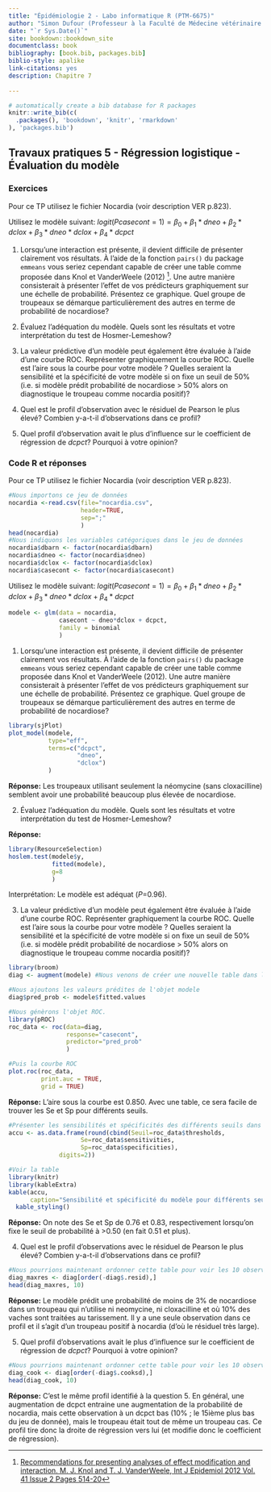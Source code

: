 ```yaml
---
title: "Épidémiologie 2 - Labo informatique R (PTM-6675)"
author: "Simon Dufour (Professeur à la Faculté de Médecine vétérinaire de l'Université de Montréal)"
date: "`r Sys.Date()`"
site: bookdown::bookdown_site
documentclass: book
bibliography: [book.bib, packages.bib]
biblio-style: apalike
link-citations: yes
description: Chapitre 7
 
---
```



```r
# automatically create a bib database for R packages
knitr::write_bib(c(
  .packages(), 'bookdown', 'knitr', 'rmarkdown'
), 'packages.bib')
```


## Travaux pratiques 5 - Régression logistique - Évaluation du modèle

### Exercices
Pour ce TP utilisez le fichier Nocardia (voir description VER p.823).   
  
Utilisez le modèle suivant: $logit(Pcasecont=1) = β_0 + β_1*dneo + β_2*dclox + β_3*dneo*dclox + β_4*dcpct$
  
1. Lorsqu’une interaction est présente, il devient difficile de présenter clairement vos résultats. À l’aide de la fonction `pairs()` du package `emmeans` vous seriez cependant capable de créer une table comme proposée dans Knol et VanderWeele (2012) [^5]. Une autre manière consisterait à présenter l’effet de vos prédicteurs graphiquement sur une échelle de probabilité. Présentez ce graphique. Quel groupe de troupeaux se démarque particulièrement des autres en terme de probabilité de nocardiose?
  
[^5]: [Recommendations for presenting analyses of effect modification and interaction. M. J. Knol and T. J. VanderWeele, Int J Epidemiol 2012 Vol. 41 Issue 2 Pages 514-20](https://pubmed.ncbi.nlm.nih.gov/22253321/)    
  
2. Évaluez l’adéquation du modèle. Quels sont les résultats et votre interprétation du test de Hosmer-Lemeshow?  
  
3. La valeur prédictive d’un modèle peut également être évaluée à l’aide d’une courbe ROC. Représenter graphiquement la courbe ROC. Quelle est l’aire sous la courbe pour votre modèle ? Quelles seraient la sensibilité et la spécificité de votre modèle si on fixe un seuil de 50% (i.e. si modèle prédit probabilité de nocardiose > 50% alors on diagnostique le troupeau comme nocardia positif)? 
  
4. Quel est le profil d’observation avec le résiduel de Pearson le plus élevé? Combien y-a-t-il d’observations dans ce profil?
  
5. Quel profil d’observation avait le plus d’influence sur le coefficient de régression de *dcpct*? Pourquoi à votre opinion?
   

### Code R et réponses
Pour ce TP utilisez le fichier Nocardia (voir description VER p.823).   
```r
#Nous importons ce jeu de données
nocardia <-read.csv(file="nocardia.csv", 
                    header=TRUE, 
                    sep=";"
                    )
head(nocardia)
#Nous indiquons les variables catégoriques dans le jeu de données
nocardia$dbarn <- factor(nocardia$dbarn) 
nocardia$dneo <- factor(nocardia$dneo) 
nocardia$dclox <- factor(nocardia$dclox) 
nocardia$casecont <- factor(nocardia$casecont) 
```
  
Utilisez le modèle suivant: $logit(Pcasecont=1) = β_0 + β_1*dneo + β_2*dclox + β_3*dneo*dclox + β_4*dcpct$
```r
modele <- glm(data = nocardia, 
              casecont ~ dneo*dclox + dcpct, 
              family = binomial
              )
```

  
1. Lorsqu’une interaction est présente, il devient difficile de présenter clairement vos résultats. À l’aide de la fonction `pairs()` du package `emmeans` vous seriez cependant capable de créer une table comme proposée dans Knol et VanderWeele (2012). Une autre manière consisterait à présenter l’effet de vos prédicteurs graphiquement sur une échelle de probabilité. Présentez ce graphique. Quel groupe de troupeaux se démarque particulièrement des autres en terme de probabilité de nocardiose?
  
```r
library(sjPlot)
plot_model(modele, 
           type="eff", 
           terms=c("dcpct", 
                   "dneo", 
                   "dclox")
           )
```
  
**Réponse:** Les troupeaux utilisant seulement la néomycine (sans cloxacilline) semblent avoir une probabilité beaucoup
plus élevée de nocardiose.  
  
2. Évaluez l’adéquation du modèle. Quels sont les résultats et votre interprétation du test de Hosmer-Lemeshow?  
  
**Réponse:**    
```r
library(ResourceSelection)
hoslem.test(modele$y, 
            fitted(modele), 
            g=8
            )

```
  
Interprétation: Le modèle est adéquat (*P*=0.96).  
  
3. La valeur prédictive d’un modèle peut également être évaluée à l’aide d’une courbe ROC. Représenter graphiquement la courbe ROC. Quelle est l’aire sous la courbe pour votre modèle ? Quelles seraient la sensibilité et la spécificité de votre modèle si on fixe un seuil de 50% (i.e. si modèle prédit probabilité de nocardiose > 50% alors on diagnostique le troupeau comme nocardia positif)? 
  
```r
library(broom)
diag <- augment(modele) #Nous venons de créer une nouvelle table dans laquelle les résiduels, distance de cook, etc se trouvent maintenant

#Nous ajoutons les valeurs prédites de l'objet modele
diag$pred_prob <- modele$fitted.values

#Nous génèrons l'objet ROC.
library(pROC)
roc_data <- roc(data=diag, 
                response="casecont", 
                predictor="pred_prob"
                )

#Puis la courbe ROC
plot.roc(roc_data, 
         print.auc = TRUE, 
         grid = TRUE)
```
  
**Réponse:** L’aire sous la courbe est 0.850. Avec une table, ce sera facile de trouver les Se et Sp pour différents seuils. 
  
```r
#Présenter les sensibilités et spécificités des différents seuils dans une même table.
accu <- as.data.frame(round(cbind(Seuil=roc_data$thresholds, 
                    Se=roc_data$sensitivities, 
                    Sp=roc_data$specificities), 
              digits=2))

#Voir la table
library(knitr)
library(kableExtra)
kable(accu,  
      caption="Sensibilité et spécificité du modèle pour différents seuils de probabilité prédite.")%>%
  kable_styling()
```
   
**Réponse:** On note des Se et Sp de 0.76 et 0.83, respectivement lorsqu'on fixe le seuil de probabilité à >0.50 (en fait 0.51 et plus).
  
4. Quel est le profil d’observations avec le résiduel de Pearson le plus élevé? Combien y-a-t-il d’observations dans ce profil?
```r
#Nous pourrions maintenant ordonner cette table pour voir les 10 observations avec les résiduels les plus larges
diag_maxres <- diag[order(-diag$.resid),]
head(diag_maxres, 10)
```
  
**Réponse:** Le modèle prédit une probabilité de moins de 3% de nocardiose dans un troupeau qui n’utilise ni neomycine, ni cloxacilline et où 10% des vaches sont traitées au tarissement. Il y a une seule observation dans ce profil et il s’agit d’un troupeau positif à nocardia (d’où le résiduel très large).  
  
5. Quel profil d’observations avait le plus d’influence sur le coefficient de régression de *dcpct*? Pourquoi à votre opinion?  
  
```r
#Nous pourrions maintenant ordonner cette table pour voir les 10 observations avec les leviers les plus larges
diag_cook <- diag[order(-diag$.cooksd),]
head(diag_cook, 10)
```
  
**Réponse:** C'est le même profil identifié à la question 5. En général, une augmentation de dcpct entraine une augmentation de la probabilité de nocardia, mais cette observation à un dcpct bas (10% ; le 15ième plus bas du jeu de donnée), mais le troupeau était tout de même un troupeau cas. Ce profil tire donc la droite de régression vers lui (et modifie donc le coefficient de régression).
  
